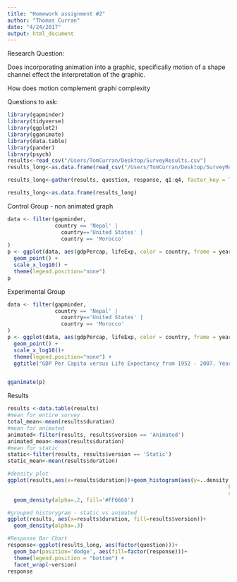 ```yaml
---
title: "Homework assignment #2"
author: "Thomas Curran"
date: "4/24/2017"
output: html_document
---
```


Research Question:

Does incorporating animation into a graphic, specifically motion of a shape channel effect the interpretation of the graphic. 

How does motion complement graphi complexity

Questions to ask: 




```r
library(gapminder)
library(tidyverse)
library(ggplot2)
library(gganimate)
library(data.table)
library(pander)
library(psych)
results<-read_csv("/Users/TomCurran/Desktop/SurveyResults.csv")
results_long<-as.data.frame(read_csv("/Users/TomCurran/Desktop/SurveyResults.csv"))

results_long<-gather(results, question, response, q1:q4, factor_key = TRUE)

results_long<-as.data.frame(results_long)
```
Control Group - non animated graph
```r
data <- filter(gapminder, 
               country == 'Nepal' | 
                 country=='United States' |
                 country == 'Morocco'
)
p <- ggplot(data, aes(gdpPercap, lifeExp, color = country, frame = year)) +
  geom_point() +
  scale_x_log10() +
  theme(legend.position="none")
p
```
Experimental Group
```r

data <- filter(gapminder, 
               country == 'Nepal' | 
                 country=='United States' |
                 country == 'Morocco'
)
p <- ggplot(data, aes(gdpPercap, lifeExp, color = country, frame = year)) +
  geom_point() +
  scale_x_log10()+
  theme(legend.position="none") +
  ggtitle("GDP Per Capita versus Life Expectancy from 1952 - 2007. Year: ")


gganimate(p)

```
Results

```r

results <-data.table(results)
#mean for entire survey
total_mean<-mean(results$duration)
#mean for animated
animated<-filter(results, results$version == 'Animated')
animated_mean<-mean(results$duration)
#mean for static
static<-filter(results, results$version == 'Static')
static_mean<-mean(results$duration)

#density plot
ggplot(results,aes(x=results$duration))+geom_histogram(aes(y=..density..),
                                                                      binwidth = 5,
                                                                      color='black', fill='white')+
  geom_density(alpha=.2, fill='#FF6666')

#grouped historygram - static vs animated
ggplot(results, aes(x=results$duration, fill=results$version))+
  geom_density(alpha=.3)

#Response Bar Chart
response<-ggplot(results_long, aes(factor(question)))+
  geom_bar(position='dodge', aes(fill=factor(response)))+
  theme(legend.position = "bottom") +
  facet_wrap(~version)
response

```

